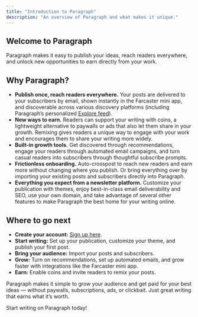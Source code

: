 ```yaml
---
title: "Introduction to Paragraph"
description: "An overview of Paragraph and what makes it unique."
---
```


## Welcome to Paragraph

Paragraph makes it easy to publish your ideas, reach readers everywhere, and unlock new opportunities to earn directly from your work.

## **Why Paragraph?**

- **Publish once, reach readers everywhere.** Your posts are delivered to your subscribers by email, shown instantly in the Farcaster mini app, and discoverable across various discovery platforms (including Paragraph’s personalized [Explore feed](https://paragraph.com/explore)).
- **New ways to earn.** Readers can support your writing with coins, a lightweight alternative to paywalls or ads that also let them share in your growth. Remixing gives readers a unique way to engage with your work and encourages them to share your writing more widely.
- **Built-in growth tools.** Get discovered through recommendations, engage your readers through automated email campaigns, and turn casual readers into subscribers through thoughtful subscribe prompts.
- **Frictionless onboarding.** Auto-crosspost to reach new readers and earn more without changing where you publish. Or bring everything over by importing your existing posts and subscribers directly into Paragraph.
- **Everything you expect from a newsletter platform.** Customize your publication with themes, enjoy best-in-class email deliverability and SEO, use your own domain, and take advantage of several other features to make Paragraph the best home for your writing online.

## **Where to go next**

- **Create your account:** [Sign up here](https://paragraph.com/?login=true).
- **Start writing:** Set up your publication, customize your theme, and publish your first post.
- **Bring your audience:** Import your posts and subscribers.
- **Grow:** Turn on recommendations, set up automated emails, and grow faster with integrations like the Farcaster mini app.
- **Earn:** Enable coins and invite readers to remix your posts.

Paragraph makes it simple to grow your audience and get paid for your best ideas — without paywalls, subscriptions, ads, or clickbait. Just great writing that earns what it’s worth.

Start writing on Paragraph today\!
